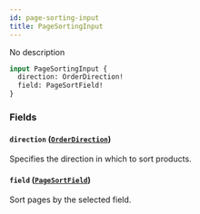 ```yaml
---
id: page-sorting-input
title: PageSortingInput
---
```


No description

```graphql
input PageSortingInput {
  direction: OrderDirection!
  field: PageSortField!
}
```

### Fields

#### `direction` ([`OrderDirection`](../../../developer/api-reference/enums/order-direction))

Specifies the direction in which to sort products.

#### `field` ([`PageSortField`](../../../developer/api-reference/enums/page-sort-field))

Sort pages by the selected field.
